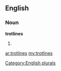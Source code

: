 ==English==

===Noun===
'''trotlines'''

# {{plural of|[[trotline]]}}

[[Category:English plurals]]

[[ar:trotlines]]
[[my:trotlines]]